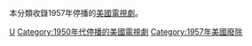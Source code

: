 本分類收錄1957年停播的[[美國|美國]][[電視劇|電視劇]]。

{{year by category
|m=1
|c=9
|d=5
|y=7
|cat=停播的美國電視劇
|sortkey=美國電視
|parent=各年停播的美國電視劇
|subcat=1957年美國電視
}}

[[Category:1957年停播的電視劇|U]]
[[Category:1950年代停播的美國電視劇|Category:1950年代停播的美國電視劇]]
[[Category:1957年美國廢除|Category:1957年美國廢除]]